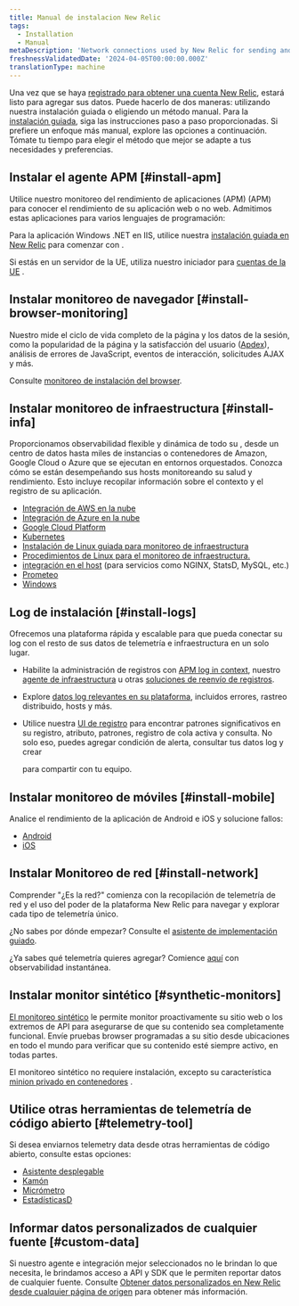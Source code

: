```yaml
---
title: Manual de instalacion New Relic
tags:
  - Installation
  - Manual
metaDescription: 'Network connections used by New Relic for sending and receiving data: IP addresses, domains, ports, endpoints.'
freshnessValidatedDate: '2024-04-05T00:00:00.000Z'
translationType: machine
---
```


Una vez que se haya [registrado para obtener una cuenta New Relic](https://newrelic.com/signup), estará listo para agregar sus datos. Puede hacerlo de dos maneras: utilizando nuestra instalación guiada o eligiendo un método manual. Para la [instalación guiada](https://one.newrelic.com/launcher/nr1-core.explorer?pane=eyJuZXJkbGV0SWQiOiJucjEtY29yZS5saXN0aW5nIn0=&cards%5B0%5D=eyJuZXJkbGV0SWQiOiJucjEtaW5zdGFsbC1uZXdyZWxpYy5ucjEtaW5zdGFsbC1uZXdyZWxpYyIsImFjdGl2ZUNvbXBvbmVudCI6IlZUU09FbnZpcm9ubWVudCIsInBhdGgiOiJndWlkZWQifQ==), siga las instrucciones paso a paso proporcionadas. Si prefiere un enfoque más manual, explore las opciones a continuación. Tómate tu tiempo para elegir el método que mejor se adapte a tus necesidades y preferencias.

## Instalar el agente APM [#install-apm]

Utilice nuestro monitoreo del rendimiento de aplicaciones (APM) (APM) para conocer el rendimiento de su aplicación web o no web. Admitimos estas aplicaciones para varios lenguajes de programación:

<TechTileGrid>
  <TechTile
    name="C agent"
    icon="logo-c"
    to="/docs/agents/c-sdk/install-configure/install-c-sdk-compile-link-your-code/"
  />

  <TechTile
    name="Go agent"
    icon="logo-go"
    to="/docs/agents/go-agent/get-started/get-new-relic-go/"
  />

  <TechTile
    name="Java agent"
    icon="logo-java"
    to="/docs/agents/java-agent/installation/install-java-agent/"
  />

  <TechTile
    name=".NET agent"
    icon="logo-dotnet"
    to="/install/dotnet"
  />

  <TechTile
    name="Node.js agent"
    icon="logo-nodejs"
    to="/docs/agents/nodejs-agent/installation-configuration/install-maintain-nodejs"
  />

  <TechTile
    name="PHP agent"
    icon="logo-php"
    to="/docs/agents/php-agent/installation/php-agent-installation-overview"
  />

  <TechTile
    name="Python agent"
    icon="logo-python"
    to="/docs/apm/agents/python-agent/installation"
  />

  <TechTile
    name="Ruby agent"
    icon="logo-ruby"
    to="/docs/agents/ruby-agent/installation-configuration/ruby-agent-installation"
  />
</TechTileGrid>

Para la aplicación Windows .NET en IIS, utilice nuestra [instalación guiada en New Relic](https://one.newrelic.com/launcher/nr1-core.home?pane=eyJuZXJkbGV0SWQiOiJucjEtY29yZS5ob21lLXNjcmVlbiJ9&cards%5B0%5D=eyJuZXJkbGV0SWQiOiJucjEtaW5zdGFsbC1uZXdyZWxpYy5ucjEtaW5zdGFsbC1uZXdyZWxpYyIsInBhdGgiOiJhcG0iLCJsYW5ndWFnZSI6ICJkb3RuZXQiLCAicmVjaXBlTmFtZSI6ICJkb3RuZXQtYWdlbnQtaW5zdGFsbGVyIiwgImluaXRpYWxBY3Rpb25JbmRleCI6MiwiYWNjb3VudElkIjpudWxsfQ==) para comenzar con <InlinePopover type="apm"/>.

Si estás en un servidor de la UE, utiliza nuestro iniciador para [cuentas de la UE](https://one.eu.newrelic.com/launcher/nr1-core.home?pane=eyJuZXJkbGV0SWQiOiJucjEtY29yZS5ob21lLXNjcmVlbiJ9&cards%5B0%5D=eyJuZXJkbGV0SWQiOiJucjEtaW5zdGFsbC1uZXdyZWxpYy5ucjEtaW5zdGFsbC1uZXdyZWxpYyIsInBhdGgiOiJhcG0iLCJsYW5ndWFnZSI6ICJkb3RuZXQiLCAicmVjaXBlTmFtZSI6ICJkb3RuZXQtYWdlbnQtaW5zdGFsbGVyIiwgImluaXRpYWxBY3Rpb25JbmRleCI6MiwiYWNjb3VudElkIjpudWxsfQ==) .

## Instalar monitoreo de navegador [#install-browser-monitoring]

Nuestro <InlinePopover type="browser"/>mide el ciclo de vida completo de la página y los datos de la sesión, como la popularidad de la página y la satisfacción del usuario ([Apdex](/docs/apm/new-relic-apm/apdex/apdex-measure-user-satisfaction/)), análisis de errores de JavaScript, eventos de interacción, solicitudes AJAX y más.

Consulte [monitoreo de instalación del browser](/docs/browser/browser-monitoring/installation/install-browser-monitoring-agent/).

## Instalar monitoreo de infraestructura [#install-infa]

Proporcionamos observabilidad flexible y dinámica de todo su <InlinePopover type="infrastructure"/>, desde un centro de datos hasta miles de instancias o contenedores de Amazon, Google Cloud o Azure que se ejecutan en entornos orquestados. Conozca cómo se están desempeñando sus hosts monitoreando su salud y rendimiento. Esto incluye recopilar información sobre el contexto y el registro de su aplicación.

* [Integración de AWS en la nube](/docs/infrastructure/amazon-integrations/connect/connect-aws-new-relic-infrastructure-monitoring/)
* [Integración de Azure en la nube](/docs/infrastructure/microsoft-azure-integrations/get-started/activate-azure-integrations/)
* [Google Cloud Platform](/docs/infrastructure/google-cloud-platform-integrations/get-started/connect-google-cloud-platform-services-new-relic/)
* [Kubernetes](/install/kubernetes)
* [Instalación de Linux guiada para monitoreo de infraestructura](https://one.newrelic.com/launcher/nr1-core.explorer?pane=eyJuZXJkbGV0SWQiOiJucjEtY29yZS5saXN0aW5nIn0=&cards%5B0%5D=eyJuZXJkbGV0SWQiOiJucjEtaW5zdGFsbC1uZXdyZWxpYy5ucjEtaW5zdGFsbC1uZXdyZWxpYyIsImFjdGl2ZUNvbXBvbmVudCI6IlZUU09FbnZpcm9ubWVudCIsInBhdGgiOiJndWlkZWQifQ==)
* [Procedimientos de Linux para el monitoreo de infraestructura.](/docs/infrastructure/install-infrastructure-agent/linux-installation/install-infrastructure-monitoring-agent-linux/#manual-install)
* [integración en el host](/docs/infrastructure/host-integrations/installation/install-infrastructure-host-integrations/) (para servicios como NGINX, StatsD, MySQL, etc.)
* [Prometeo](/docs/infrastructure/prometheus-integrations/get-started/send-prometheus-metric-data-new-relic/)
* [Windows](/docs/infrastructure/install-infrastructure-agent/windows-installation/install-infrastructure-monitoring-agent-windows/#install-manual)

## Log de instalación [#install-logs]

Ofrecemos una plataforma <InlinePopover type="logs"/>rápida y escalable para que pueda conectar su log con el resto de sus datos de telemetría e infraestructura en un solo lugar.

* Habilite la administración de registros con [APM log in context](/docs/logs/logs-context/get-started-logs-context/), nuestro [agente de infraestructura](/docs/logs/forward-logs/forward-your-logs-using-infrastructure-agent/) u otras [soluciones de reenvío de registros](/docs/logs/forward-logs/enable-log-management-new-relic/).

* Explore [datos log relevantes en su plataforma](/docs/logs/logs-context/get-started-logs-context/#response-time-example), incluidos errores, rastreo distribuido, hosts y más.

* Utilice nuestra [UI de registro](/docs/logs/ui-data/use-logs-ui/) para encontrar patrones significativos en su registro, atributo, patrones, registro de cola activa y consulta. No solo eso, puedes agregar condición de alerta, consultar tus datos log y crear

  <InlinePopover type="dashboards"/>

  para compartir con tu equipo.

## Instalar monitoreo de móviles [#install-mobile]

Analice el rendimiento de la aplicación de Android e iOS y solucione fallos:

* [Android](/docs/mobile-monitoring/new-relic-mobile-android/get-started/introduction-new-relic-mobile-android/)
* [iOS](/docs/mobile-monitoring/new-relic-mobile-ios/get-started/introduction-new-relic-mobile-ios/)

## Instalar Monitoreo de red [#install-network]

Comprender "¿Es la red?" comienza con la recopilación de telemetría de red y el uso del poder de la plataforma New Relic para navegar y explorar cada tipo de telemetría único.

¿No sabes por dónde empezar? Consulte el [asistente de implementación guiado](https://one.newrelic.com/network-performance-monitoring).

¿Ya sabes qué telemetría quieres agregar? Comience [aquí](https://onenr.io/0VjYDqkZ3R0) con observabilidad instantánea.

## Instalar monitor sintético [#synthetic-monitors]

[El monitoreo sintético](/docs/synthetics/synthetic-monitoring/getting-started/get-started-synthetic-monitoring/) le permite monitor proactivamente su sitio web o los extremos de API para asegurarse de que su contenido sea completamente funcional. Envíe pruebas browser programadas a su sitio desde ubicaciones en todo el mundo para verificar que su contenido esté siempre activo, en todas partes.

El monitoreo sintético no requiere instalación, excepto su característica [minion privado en contenedores](/docs/synthetics/synthetic-monitoring/private-locations/install-containerized-private-minions-cpms/) .

## Utilice otras herramientas de telemetría de código abierto [#telemetry-tool]

Si desea enviarnos telemetry data desde otras herramientas de código abierto, consulte estas opciones:

* [Asistente desplegable](/docs/more-integrations/open-source-telemetry-integrations/dropwizard/dropwizard-reporter/)
* [Kamón](/docs/more-integrations/open-source-telemetry-integrations/kamon/kamon-reporter/)
* [Micrómetro](/docs/more-integrations/open-source-telemetry-integrations/micrometer/micrometer-metrics-registry)
* [EstadísticasD](/docs/more-integrations/open-source-telemetry-integrations/statsd/statsd-monitoring-integration)

## Informar datos personalizados de cualquier fuente [#custom-data]

Si nuestro agente e integración mejor seleccionados no le brindan lo que necesita, le brindamos acceso a API y SDK que le permiten reportar datos de cualquier fuente. Consulte [Obtener datos personalizados en New Relic desde cualquier página de origen](/docs/data-apis/custom-data/get-custom-data-from-any-source/) para obtener más información.
